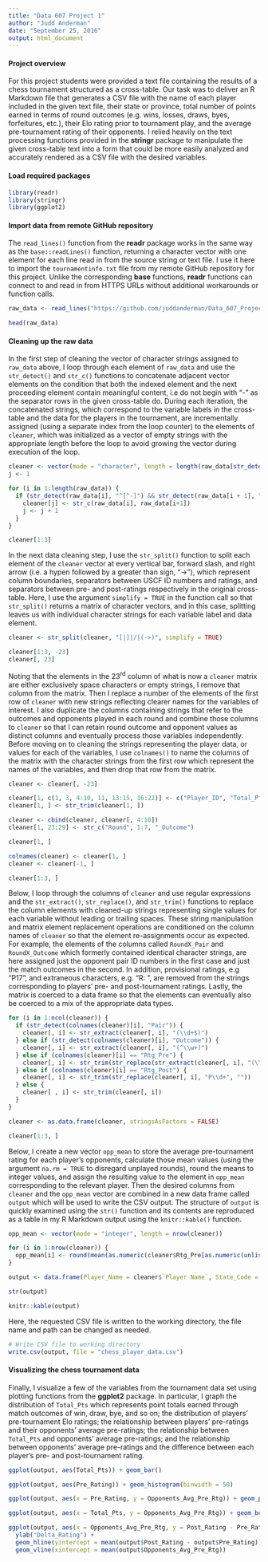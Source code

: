 ```yaml
---
title: "Data 607 Project 1"
author: "Judd Anderman"
date: "September 25, 2016"
output: html_document
---
```


#### Project overview
For this project students were provided a text file containing the results of a chess tournament structured as a cross-table.  Our task was to deliver an R Markdown file that generates a CSV file with the name of each player included in the given text file, their state or province, total number of points earned in terms of round outcomes (e.g. wins, losses, draws, byes, forfeitures, etc.), their Elo rating prior to tournament play, and the average pre-tournament rating of their opponents. I relied heavily on the text processing functions provided in the __stringr__ package to manipulate the given cross-table text into a form that could be more easily analyzed and accurately rendered as a CSV file with the desired variables.   

#### Load required packages
```r
library(readr)
library(stringr)
library(ggplot2)
```

#### Import data from remote GitHub repository
The `read_lines()` function from the __readr__ package works in the same way as the `base::readLines()` function, returning a character vector with one element for each line read in from the source string or text file.  I use it here to import the `tournamentinfo.txt` file from my remote GitHub repository for this project.  Unlike the corresponding __base__ functions, __readr__ functions can connect to and read in from HTTPS URLs without additional workarounds or function calls.

```r
raw_data <- read_lines("https://github.com/juddanderman/Data_607_Project_1/raw/master/tournamentinfo.txt")

head(raw_data)
```

#### Cleaning up the raw data
In the first step of cleaning the vector of character strings assigned to `raw_data` above, I loop through each element of `raw_data` and use the `str_detect()` and `str_c()` functions to concatenate adjacent vector elements on the condition that both the indexed element and the next proceeding element contain meaningful content, i.e do not begin with "-" as the separator rows in the given cross-table do.  During each iteration, the concatenated strings, which correspond to the variable labels in the cross-table and the data for the players in the tournament, are incrementally assigned (using a separate index from the loop counter) to the elements of `cleaner`, which was initialized as a vector of empty strings with the appropriate length before the loop to avoid growing the vector during execution of the loop. 

```r
cleaner <- vector(mode = "character", length = length(raw_data[str_detect(raw_data, "^[^-]")]) / 2)
j <- 1

for (i in 1:length(raw_data)) {
  if (str_detect(raw_data[i], "^[^-]") && str_detect(raw_data[i + 1], "^[^-]")) {
    cleaner[j] <- str_c(raw_data[i], raw_data[i+1])
    j <- j + 1
  }
}

cleaner[1:3]
```

In the next data cleaning step, I use the `str_split()` function to split each element of the `cleaner` vector at every vertical bar, forward slash, and right arrow (i.e. a hypen followed by a greater than sign, "->"), which represent column boundaries, separators between USCF ID numbers and ratings, and separators between pre- and post-ratings respectively in the original cross-table.  Here, I use the argument `simplify = TRUE` in the function call so that `str_split()` returns a matrix of character vectors, and in this case, splitting leaves us with individual character strings for each variable label and data element.   

```r
cleaner <- str_split(cleaner, "[|]|/|(->)", simplify = TRUE)

cleaner[1:3, -23]
cleaner[, 23]
```

Noting that the elements in the 23^rd^ column of what is now a `cleaner` matrix are either exclusively space characters or empty strings, I remove that column from the matrix.  Then I replace a number of the elements of the first row of `cleaner` with new strings reflecting clearer names for the variables of interest.  I also duplicate the columns containing strings that refer to the outcomes and opponents played in each round and combine those columns to `cleaner` so that I can retain round outcome and opponent values as distinct columns and eventually process those variables independently.  Before moving on to cleaning the strings representing the player data, or values for each of the variables, I use `colnames()` to name the columns of the matrix with the character strings from the first row which represent the names of the variables, and then drop that row from the matrix.  

```r
cleaner <- cleaner[, -23]

cleaner[1, c(1, 3, 4:10, 11, 13:15, 16:22)] <- c("Player_ID", "Total_Pts", str_c("Round", 1:7, "_Pair"), "State", "Rtg_Pre", "Rtg_Post", "Norm", str_c("Round", 1:7, "_Color"))
cleaner[1, ] <- str_trim(cleaner[1, ])

cleaner <- cbind(cleaner, cleaner[, 4:10])
cleaner[1, 23:29] <- str_c("Round", 1:7, "_Outcome")

cleaner[1, ]

colnames(cleaner) <- cleaner[1, ]
cleaner <- cleaner[-1, ]

cleaner[1:3, ]
```

Below, I loop through the columns of `cleaner` and use regular expressions and the `str_extract()`, `str_replace()`, and `str_trim()` functions to replace the column elements with cleaned-up strings representing single values for each variable without leading or trailing spaces.  These string manipulation and matrix element replacement operations are conditioned on the column names of `cleaner` so that the element re-assignments occur as expected.  For example, the elements of the columns called `RoundX_Pair` and `RoundX_Outcome` which formerly contained identical character strings, are here assigned just the opponent pair ID numbers in the first case and just the match outcomes in the second. In addition, provisional ratings, e.g "P17", and extraneous characters, e.g. "R:\ ", are removed from the strings corresponding to players' pre- and post-tournament ratings.  Lastly, the matrix is coerced to a data frame so that the elements can eventually also be coerced to a mix of the appropriate data types. 

```r
for (i in 1:ncol(cleaner)) {
  if (str_detect(colnames(cleaner)[i], "Pair")) {
    cleaner[, i] <- str_extract(cleaner[, i], "(\\d+$)")
  } else if (str_detect(colnames(cleaner)[i], "Outcome")) {
    cleaner[, i] <- str_extract(cleaner[, i], "(^\\w+)")
  } else if (colnames(cleaner)[i] == "Rtg_Pre") {
    cleaner[, i] <- str_trim(str_replace(str_extract(cleaner[, i], "(\\w+)(( +)?$)"), "P\\d+", ""))
  } else if (colnames(cleaner)[i] == "Rtg_Post") {
    cleaner[, i] <- str_trim(str_replace(cleaner[, i], "P\\d+", ""))
  } else {
    cleaner[ , i] <- str_trim(cleaner[, i])
  }
}

cleaner <- as.data.frame(cleaner, stringsAsFactors = FALSE)

cleaner[1:3, ]
```

Below, I create a new vector `opp_mean` to store the average pre-tournament rating for each player's opponents, calculate those mean values (using the argument `na.rm = TRUE` to disregard unplayed rounds), round the means to integer values, and assign the resulting value to the element in `opp_mean` corresponding to the relevant player.  Then the desired columns from `cleaner` and the `opp_mean` vector are combined in a new data frame called `output` which will be used to write the CSV output.  The structure of `output` is quickly examined using the `str()` function and its contents are reproduced as a table in my R Markdown output using the `knitr::kable()` function.

```r
opp_mean <- vector(mode = "integer", length = nrow(cleaner))

for (i in 1:nrow(cleaner)) {
  opp_mean[i] <- round(mean(as.numeric(cleaner$Rtg_Pre[as.numeric(unlist(cleaner[i, 4:10]))]), na.rm = TRUE), digits = 0)
}

output <- data.frame(Player_Name = cleaner$`Player Name`, State_Code = cleaner$State, Total_Pts = cleaner$Total_Pts, Pre_Rating = as.numeric(cleaner$Rtg_Pre), Opponents_Avg_Pre_Rtg = opp_mean, Post_Rating = as.numeric(cleaner$Rtg_Post), stringsAsFactors = FALSE)

str(output)

knitr::kable(output)
```

Here, the requested CSV file is written to the working directory, the file name and path can be changed as needed.  

```r
# Write CSV file to working directory
write.csv(output, file = "chess_player_data.csv")
```

#### Visualizing the chess tournament data
Finally, I visualize a few of the variables from the tournament data set using plotting functions from the __ggplot2__ package.  In particular, I graph the distribution of `Total_Pts` which represents point totals earned through match outcomes of win, draw, bye, and so on; the distribution of players' pre-tournament Elo ratings; the relationship between players' pre-ratings and their opponents' average pre-ratings; the relationship between `Total_Pts` and opponents' average pre-ratings; and the relationship between opponents' average pre-ratings and the difference between each player's pre- and post-tournament rating. 

```r
ggplot(output, aes(Total_Pts)) + geom_bar()

ggplot(output, aes(Pre_Rating)) + geom_histogram(binwidth = 50)

ggplot(output, aes(x = Pre_Rating, y = Opponents_Avg_Pre_Rtg)) + geom_point()

ggplot(output, aes(x = Total_Pts, y = Opponents_Avg_Pre_Rtg)) + geom_boxplot() + coord_flip()

ggplot(output, aes(x = Opponents_Avg_Pre_Rtg, y = Post_Rating - Pre_Rating)) + geom_point() + 
  ylab("Delta_Rating") + 
  geom_hline(yintercept = mean(output$Post_Rating - output$Pre_Rating)) +
  geom_vline(xintercept = mean(output$Opponents_Avg_Pre_Rtg))
```